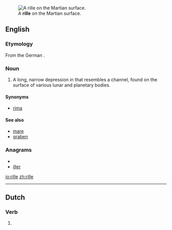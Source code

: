 [[Image:PIA08598 modest.jpg|thumb|A '''rille''' on the Martian surface.]]
==English==
===Etymology===

From the German {{term|Rille||channel}}.


===Noun===
{{en-noun}}

# {{planetology}} A long, narrow depression in that resembles a channel, found on the surface of various lunar and planetary bodies.

====Synonyms====
*[[rima]]
====See also====
*[[mare]]
*[[graben]]

===Anagrams===
* {{alphagram|eillr}}
* [[iller#English|iller]]

[[io:rille]]
[[zh:rille]]

----
==Dutch==
===Verb===
{{infl|nl}}

# {{nl-verb-form|n=sg|t=pres|m=subj|rillen}}
{{rfc-auto}}
